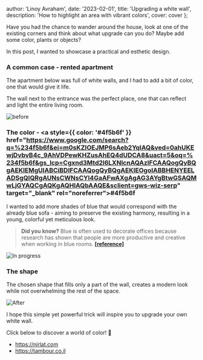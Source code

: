 
  author: 'Linoy Avraham',
  date: '2023-02-01',
  title: 'Upgrading a white wall',
  description: 'How to highlight an area with vibrant colors',
  cover: cover
};


Have you had the chance to wander around the house, look at one of the existing corners and think about what upgrade can you do? Maybe add some color, plants or objects?

In this post, I wanted to showcase a practical and esthetic design.

### A common case - rented apartment

The apartment below was full of white walls, and I had to add a bit of color, one that would give it life.

The wall next to the entrance was the perfect place, one that can reflect and light the entire living room.

<Image src={before} alt="before" />

### The color - <a style={{ color: '#4f5b6f' }} href="https://www.google.com/search?q=%234f5b6f&ei=m0sKZIOEJMP6sAeb2YqIAQ&ved=0ahUKEwjDvbvB4c_9AhVDPewKHZusAhEQ4dUDCA8&uact=5&oq=%234f5b6f&gs_lcp=Cgxnd3Mtd2l6LXNlcnAQAzIFCAAQogQyBQgAEKIEMgUIABCiBDIFCAAQogQyBQgAEKIEOgoIABBHENYEELADSgQIQRgAUNsCWNsCYI4GaAFwAXgAgAG3AYgBtwGSAQMwLjGYAQCgAQKgAQHIAQbAAQE&sclient=gws-wiz-serp" target="_blank" rel="noreferrer"><b>#4f5b6f</b></a>

I wanted to add more shades of blue that would correspond with the already blue sofa - aiming to preserve the existing harmony, resulting in a young, colorful yet meticulous look.

> **Did you know?** Blue is often used to decorate offices because research has shown that people are more productive and creative when working in blue rooms. <a href="https://ajbes.e-iph.co.uk/index.php/ajbes/article/view/152" target="_blank" rel="noreferrer"><b>[reference]</b></a>

<Image src={inProgress} alt="In progress" />

### The shape

The chosen shape that fills only a part of the wall, creates a modern look while not overwhelming the rest of the space.

<Image src={after} alt="After" />

I hope this simple yet powerful trick will inspire you to upgrade your own white wall.

Click below to discover a world of color! 🎨

- https://nirlat.com
- https://tambour.co.il